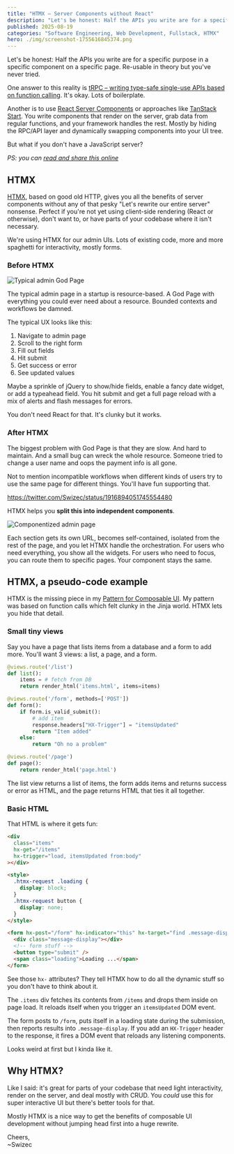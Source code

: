 ```yaml
---
title: "HTMX – Server Components without React"
description: "Let's be honest: Half the APIs you write are for a specific purpose in a specific component on a specific page. Re-usable in theory but you've never tried. That's where Server Components come in"
published: 2025-08-19
categories: "Software Engineering, Web Development, Fullstack, HTMX"
hero: ./img/screenshot-1755616845374.png
---
```


Let's be honest: Half the APIs you write are for a specific purpose in a specific component on a specific page. Re-usable in theory but you've never tried.

One answer to this reality is [tRPC – writing type-safe single-use APIs based on function calling](https://swizec.com/blog/a-few-thoughts-on-trpc/). It's okay. Lots of boilerplate.

Another is to use [React Server Components](https://react.dev/reference/rsc/server-components) or approaches like [TanStack Start](https://tanstack.com/start/latest). You write components that render on the server, grab data from regular functions, and your framework handles the rest. Mostly by hiding the RPC/API layer and dynamically swapping components into your UI tree.

But what if you don't have a JavaScript server?

_PS: you can [read and share this online](https://swizec.com/blog/htmx-server-components-without-react/)_

## HTMX

[HTMX](https://htmx.org), based on good old HTTP, gives you all the benefits of server components without any of that pesky "Let's rewrite our entire server" nonsense. Perfect if you're not yet using client-side rendering (React or otherwise), don't want to, or have parts of your codebase where it isn't necessary.

We're using HTMX for our admin UIs. Lots of existing code, more and more spaghetti for interactivity, mostly forms.

### Before HTMX

![Typical admin God Page](https://i.imgur.com/qEe1vz6.png)

The typical admin page in a startup is resource-based. A God Page with everything you could ever need about a resource. Bounded contexts and workflows be damned.

The typical UX looks like this:

1. Navigate to admin page
2. Scroll to the right form
3. Fill out fields
4. Hit submit
5. Get success or error
6. See updated values

Maybe a sprinkle of jQuery to show/hide fields, enable a fancy date widget, or add a typeahead field. You hit submit and get a full page reload with a mix of alerts and flash messages for errors.

You don't need React for that. It's clunky but it works.

### After HTMX

The biggest problem with God Page is that they are slow. And hard to maintain. And a small bug can wreck the whole resource. Someone tried to change a user name and oops the payment info is all gone.

Not to mention incompatible workflows when different kinds of users try to use the same page for different things. You'll have fun supporting that.

https://twitter.com/Swizec/status/1916894051745554480

HTMX helps you **split this into independent components**.

![Componentized admin page](https://i.imgur.com/Oc4jyiU.png)

Each section gets its own URL, becomes self-contained, isolated from the rest of the page, and you let HTMX handle the orchestration. For users who need everything, you show all the widgets. For users who need to focus, you can route them to specific pages. Your component stays the same.

## HTMX, a pseudo-code example

HTMX is the missing piece in my [Pattern for Composable UI](https://swizec.com/blog/a-pattern-for-composable-ui-in-flask/). My pattern was based on function calls which felt clunky in the Jinja world. HTMX lets you hide that detail.

### Small tiny views

Say you have a page that lists items from a database and a form to add more. You'll want 3 views: a list, a page, and a form.

```python
@views.route('/list')
def list():
	items = # fetch from DB
	return render_html('items.html', items=items)

@views.route('/form', methods=['POST'])
def form():
	if form.is_valid_submit():
		# add item
		response.headers["HX-Trigger"] = "itemsUpdated"
		return "Item added"
	else:
		return "Oh no a problem"

@views.route('/page')
def page():
	return render_html('page.html')
```

The list view returns a list of items, the form adds items and returns success or error as HTML, and the page returns HTML that ties it all together.

### Basic HTML

That HTML is where it gets fun:

```html
<div
  class="items"
  hx-get="/items"
  hx-trigger="load, itemsUpdated from:body"
></div>

<style>
  .htmx-request .loading {
    display: block;
  }
  .htmx-request button {
    display: none;
  }
</style>

<form hx-post="/form" hx-indicator="this" hx-target="find .message-display">
  <div class="message-display"></div>
  <!-- form stuff -->
  <button type="submit" />
  <span class="loading">Loading ...</span>
</form>
```

See those `hx-` attributes? They tell HTMX how to do all the dynamic stuff so you don't have to think about it.

The `.items` div fetches its contents from `/items` and drops them inside on page load. It reloads itself when you trigger an `itemsUpdated` DOM event.

The form posts to `/form`, puts itself in a loading state during the submission, then reports results into `.message-display`. If you add an `HX-Trigger` header to the response, it fires a DOM event that reloads any listening components.

Looks weird at first but I kinda like it.

## Why HTMX?

Like I said: it's great for parts of your codebase that need light interactivity, render on the server, and deal mostly with CRUD. You _could_ use this for super interactive UI but there's better tools for that.

Mostly HTMX is a nice way to get the benefits of composable UI development without jumping head first into a huge rewrite.

Cheers,<br/>
~Swizec

